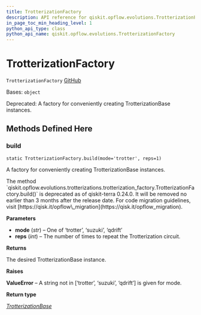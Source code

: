 ```yaml
---
title: TrotterizationFactory
description: API reference for qiskit.opflow.evolutions.TrotterizationFactory
in_page_toc_min_heading_level: 1
python_api_type: class
python_api_name: qiskit.opflow.evolutions.TrotterizationFactory
---
```


# TrotterizationFactory

<span id="qiskit.opflow.evolutions.TrotterizationFactory" />

`TrotterizationFactory` [GitHub](https://github.com/qiskit/qiskit/tree/stable/0.24/qiskit/opflow/evolutions/trotterizations/trotterization_factory.py "view source code")

Bases: `object`

Deprecated: A factory for conveniently creating TrotterizationBase instances.

## Methods Defined Here

<span id="qiskit-opflow-evolutions-trotterizationfactory-build" />

### build

<span id="qiskit.opflow.evolutions.TrotterizationFactory.build" />

`static TrotterizationFactory.build(mode='trotter', reps=1)`

A factory for conveniently creating TrotterizationBase instances.

<Admonition title="Deprecated since version 0.24.0" type="danger">
  The method `qiskit.opflow.evolutions.trotterizations.trotterization_factory.TrotterizationFactory.build()` is deprecated as of qiskit-terra 0.24.0. It will be removed no earlier than 3 months after the release date. For code migration guidelines, visit [https://qisk.it/opflow\_migration](https://qisk.it/opflow_migration).
</Admonition>

**Parameters**

*   **mode** (*str*) – One of ‘trotter’, ‘suzuki’, ‘qdrift’
*   **reps** (*int*) – The number of times to repeat the Trotterization circuit.

**Returns**

The desired TrotterizationBase instance.

**Raises**

**ValueError** – A string not in \[‘trotter’, ‘suzuki’, ‘qdrift’] is given for mode.

**Return type**

[*TrotterizationBase*](qiskit.opflow.evolutions.TrotterizationBase "qiskit.opflow.evolutions.trotterizations.trotterization_base.TrotterizationBase")

